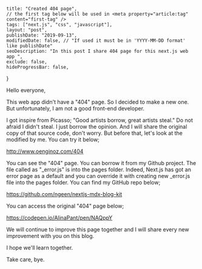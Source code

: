 
    title: "Created 404 page",
    // the first tag below will be used in <meta property="article:tag" content="first-tag" />
    tags: ["next.js", "css", "javascript"], 
    layout: "post",
    publishDate: "2019-09-13",
    modifiedDate: false, // "If used it must be in 'YYYY-MM-DD format' like publishDate"
    seoDescription: "In this post I share 404 page for this next.js web app ",
    exclude: false,
    hideProgressBar: false,
}

<BlogMeta data={props} />

Hello everyone,

This web app didn't have a "404" page. So I decided to make a new one. But unfortunately, I am not a good front-end developer. 

I got inspire from Picasso; "Good artists borrow, great artists steal." Do not afraid I didn't steal. I just borrow the opinion. And I will share the original copy of that source code, don't worry. But before that, let's look at the modified by me. You can try it below;

http://www.oenginoz.com/404

You can see the "404" page. You can borrow it from my Github project. The file called as "_error.js" is into the pages folder.  Indeed, Next.js has got an error page as a default and you can override it with creating new _error.js file into the pages folder. You can find my GitHub repo below;

https://github.com/ngeen/nextjs-mdx-blog-kit

You can access the original "404" page below;

https://codepen.io/AlinaPant/pen/NAQppY

We will continue to improve this page together and I will share every new improvement with you on this blog.

I hope we'll learn together.

Take care, bye.
